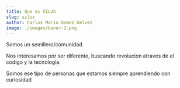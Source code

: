 ```yaml
---
title: Que es SILUX
slug: silux
author: Carlos Mario Gomez Gelvez
image: ./images/baner-2.png
---
```


Somos un semillero/comunidad.

Nos interesamos por ser diferente, buscando revolucion atraves de el codigo y la tecnologia.

Somos ese tipo de personas que estamos siempre aprendiendo con curiosidad
